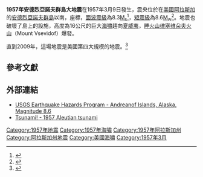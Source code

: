 {{noteTA
|G1=地震
}}
{{Location map
 |USA Alaska
 |label=
 |lon_dir=W
 |lat_dir=N
 |lat_deg=51|lat_min=30
 |lon_deg=175|lon_min=42
 |position=right
 |width=250
 |float=right
 |mark=Bullseye1.png
 |marksize=40
 |caption=1957年安德烈亞諾夫群島地震
}}
'''1957年安德烈亞諾夫群島大地震'''在1957年3月9日發生，震央位於在[[美國|美國]][[阿拉斯加|阿拉斯加]]的[[安德烈亞諾夫群島|安德烈亞諾夫群島]]以南，座標{{Coord|51|30|N|175|42|W}}，[[面波震級|面波震級]]為8.3[[面波震級|M<sub>s</sub>]]<ref name=noaa1>{{cite web| url=http://www.ngdc.noaa.gov/hazard/data/publications/pub41-2.pdf| title=United States Tsunamis, 1690 - 1988| publisher=National Oceanic and Atmospheric Administration| date=August 1989| accessdate=March 5, 2009| archive-date=2020-10-31| archive-url=https://web.archive.org/web/20201031234726/https://www.ngdc.noaa.gov/hazard/data/publications/pub41-2.pdf| dead-url=no}}</ref>，[[矩震級|矩震級]]為8.6[[矩震級|M<sub>w</sub>]]<ref>{{Cite web |url=http://www.ngdc.noaa.gov/nndc/struts/results?eq_1=25&t=101634&s=0&d=3&d=33 |title=Tsunamis - General |accessdate=2010-08-17 |archive-date=2008-09-21 |archive-url=https://web.archive.org/web/20080921082439/http://www.ngdc.noaa.gov/nndc/struts/results?eq_1=25&t=101634&s=0&d=3&d=33 |dead-url=no }}</ref>。地震也破壞了島上的設施，高度為16公尺的巨大[[海嘯|海嘯]]趨向[[夏威夷|夏威夷]]，[[睡火山|睡火山]][[维塞维朵夫火山|维塞维朵夫火山]]（Mount Vsevidof）爆發。

直到2009年，這場地震是美國第四大規模的地震。<ref>{{Cite web |url=http://earthquake.usgs.gov/regional/states/10_largest_us.php |title=Largest Earthquakes in the United States |accessdate=2010-08-17 |archive-date=2009-08-31 |archive-url=https://web.archive.org/web/20090831033521/http://earthquake.usgs.gov/regional/states/10_largest_us.php |dead-url=no }}</ref>

==參考文獻==
{{Reflist}}

==外部連結==
* [https://web.archive.org/web/20090411180509/http://earthquake.usgs.gov/regional/states/events/1957_03_09.php USGS Earthquake Hazards Program - Andreanof Islands, Alaska, Magnitude 8.6]
* [http://www.geophys.washington.edu/tsunami/general/historic/aleutian57.html Tsunami! - 1957 Aleutian tsunami]{{Wayback|url=http://www.geophys.washington.edu/tsunami/general/historic/aleutian57.html |date=20100611082330 }}

{{1957年地震}}

[[Category:1957年地震|Category:1957年地震]]
[[Category:1957年海嘯|Category:1957年海嘯]]
[[Category:1957年阿拉斯加州|Category:1957年阿拉斯加州]]
[[Category:阿拉斯加州地震|Category:阿拉斯加州地震]]
[[Category:美國海嘯|Category:美國海嘯]]
[[Category:1957年3月|Category:1957年3月]]

{{Alaska-stub}}